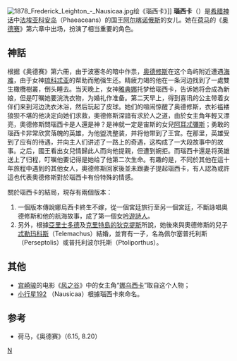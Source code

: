 {{refimprove|time=2016-02-08T17:06:48+00:00}}
[[File:1878_Frederick_Leighton_-_Nausicaa.jpg|thumb]]绘《瑙西卡》]]
'''瑙西卡'''（{{polytonic|Ναυσικάα}}）是[[希腊神话|希腊神话]]中[[法埃亚科安岛|法埃亚科安岛]]（Phaeaceans）的国王[[阿尔喀诺俄斯|阿尔喀诺俄斯]]的女儿。她在[[荷马|荷马]]的《[[奥德赛|奥德赛]]》第六章中出场，扮演了相当重要的角色。

==神話==
根据《奥德赛》第六冊，由于波塞冬的暗中作祟，[[奥德修斯|奥德修斯]]在这个岛屿附近遭遇[[海难|海难]]，由于女神[[琉科忒亚|琉科忒亚]]的帮助而勉强生还。精疲力竭的他在一条河边找到了一處雙生橄欖樹叢，倒头睡去。当天晚上，女神[[雅典娜|雅典娜]]托梦给瑙西卡，告诉她将会成為新娘，但是叮嘱她要浣洗衣物，为婚礼作准备。第二天早上，得到喜讯的公主带着女伴们来到河边洗衣沐浴，然后玩起了皮球。她们的喧闹惊醒了奥德修斯，衣衫褴褛狼狈不堪的他决定向她们求救，奧德修斯深諳有求於人之道，由於女主角年輕又漂亮，奧德修斯問瑙西卡是人還是神？是神就一定是宙斯的女兒[[阿耳忒彌斯|阿耳忒彌斯]]；勇敢的瑙西卡非常欣赏落魄的英雄，为他盥洗整装，并将他带到了王宫。在那里，英雄受到了应有的待遇，并向主人们讲述了一路上的奇遇，这构成了一大段故事中的故事。之后，國王看出女兒情歸此人而向他提親，但遭到婉拒。而瑙西卡還是将英雄送上了归程，叮嘱他要记得是她给了他第二次生命。有趣的是，不同於其他在這十年旅程中遇到的其他女人，奧德修斯回家後並未跟妻子提起瑙西卡，有人認為或許這也代表奧德修斯對於瑙西卡有份特殊的情感。

關於瑙西卡的結局，現存有兩個版本：
# 一個版本傳說娜烏西卡終生不嫁，從一個宮廷旅行至另一個宮廷，不斷詠唱奧德修斯和他的航海故事，成了第一個女[[吟遊詩人|吟遊詩人]]。
# 另外，根據[[亞里士多德|亞里士多德]]及[[克里特岛的狄克提斯|克里特島的狄克提斯]]所說，她後來與奧德修斯的兒子[[忒勒玛科斯|忒勒玛科斯]]（Telemachus）結婚，並育有一子，名為佩尔塞普托利斯（Perseptolis）或普托利波尔托斯（Ptoliporthus）。

== 其他 ==
* [[宫崎骏|宫崎骏]]的电影《[[風之谷_(電影)|风之谷]]》中的女主角“[[娜乌西卡|娜乌西卡]]”取自这个人物；
* [[小行星192|小行星192]] （Nausicaa）根據瑙西卡來命名。

== 参考 ==
* 荷马，《奥德赛》（6.15, 8.20）

{{Characters in the Odyssey}}

{{Authority control}}
[[Category:希腊神话人物|N]]